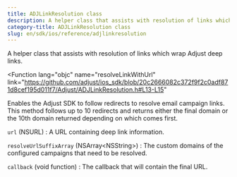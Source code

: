 ```yaml
---
title: ADJLinkResolution class
description: A helper class that assists with resolution of links which wrap Adjust deep links.
category-title: ADJLinkResolution class
slug: en/sdk/ios/reference/adjlinkresolution
---
```


A helper class that assists with resolution of links which wrap Adjust deep links.

<Function
  lang="objc"
  name="resolveLinkWithUrl"
  link="https://github.com/adjust/ios_sdk/blob/20c2666082c372f9f2c0adf871d8cef195d011f7/Adjust/ADJLinkResolution.h#L13-L15"
>

Enables the Adjust SDK to follow redirects to resolve email campaign links. This method follows up to 10 redirects and returns either the final domain or the 10th domain returned depending on which comes first.

<slot slot="snippet">


<ResolveLinkWithUrl />

</slot>

<slot slot="parameters">

`url` (NSURL)
: A URL containing deep link information.

`resolveUrlSuffixArray` (NSArray\<NSString\>)
: The custom domains of the configured campaigns that need to be resolved.

`callback` (void function)
: The callback that will contain the final URL.

</slot>

</Function>
